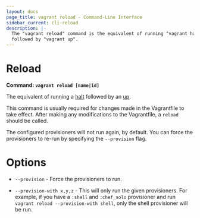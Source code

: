 ```yaml
---
layout: docs
page_title: vagrant reload - Command-Line Interface
sidebar_current: cli-reload
description: |-
  The "vagrant reload" command is the equivalent of running "vagrant halt"
  followed by "vagrant up".
---
```


# Reload

**Command: `vagrant reload [name|id]`**

The equivalent of running a [halt](/docs/cli/halt.html) followed by an
[up](/docs/cli/up.html).

This command is usually required for changes made in the Vagrantfile to
take effect. After making any modifications to the Vagrantfile, a `reload`
should be called.

The configured provisioners will not run again, by default. You can force
the provisioners to re-run by specifying the `--provision` flag.

# Options

- `--provision` - Force the provisioners to run.

- `--provision-with x,y,z` - This will only run the given provisioners. For
  example, if you have a `:shell` and `:chef_solo` provisioner and run
  `vagrant reload --provision-with shell`, only the shell provisioner will
  be run.
